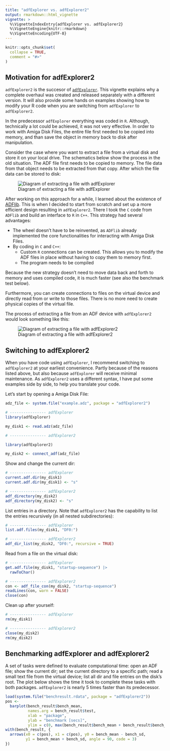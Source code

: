```yaml
---
title: "adfExplorer vs. adfExplorer2"
output: rmarkdown::html_vignette
vignette: >
  %\VignetteIndexEntry{adfExplorer vs. adfExplorer2}
  %\VignetteEngine{knitr::rmarkdown}
  %\VignetteEncoding{UTF-8}
---
```


```r
knitr::opts_chunk$set(
  collapse = TRUE,
  comment = "#>"
)
```

## Motivation for adfExplorer2

`adfExplorer2` is the succesor of
[`adfExplorer`](https://pepijn-devries.github.io/adfExplorer). This vignette explains why
a complete overhaul was created and released separately with a different version. It
will also provide some hands on examples showing how to modify your R code when you
are switching from `adfExplorer` to `adfExplorer2`.

In the predecessor `adfExplorer` everything was coded in `R`. Although, technically
a lot could be achieved, it was not very effective. In order to work with Amiga
Disk Files, the entire file first needed to be copied into memory, and than save
the object in memory back to disk after manipulation.

Consider the case where you want to extract a file from a virtual disk and store it
on your local drive. The schematics below show the process in the old situation.
The ADF file first needs to be copied to memory. The file data from that object needs
to be extracted from that copy. After which the file data can be stored to disk:

![Diagram of extracting a file with adfExplorer](../man/figures/diagram_old.svg)

After working on this approach for a while, I learned about the existence of
[ADFlib](https://github.com/lclevy/ADFlib). This is when I decided to start from scratch
and set up a more efficient design resulting in `adfExplorer2`. There I took the `C`
code from `ADFlib` and build an interface to `R` in `C++`. This strategy had several
advantages:

 * The wheel doesn't have to be reinvented, as `ADFlib` already implemented the
   core functionalities for interacting with Amiga Disk Files.
 * By coding in `C` and `C++`:
    * Custom `R` connections can be created. This allows you to modify the ADF
      files in place without having to copy them to memory first.
    * The program needs to be compiled

Because the new strategy doesn't need to move data back and forth to memory and
uses compiled code, it is much faster (see also the benchmark test below).

Furthermore, you can create connections to files on the virtual device and directly
read from or write to those files. There is no more need to create physical copies of
the virtual file.

The process of extracting a file from an ADF device with `adfExplorer2` would look
something like this:

![Diagram of extracting a file with adfExplorer2](../man/figures/diagram_new.svg)


## Switching to adfExplorer2

When you have code using `adfExplorer`, I recommend switching to `adfExplorer2` at
your earliest convenience. Partly because of the reasons listed above, but also because
`adfExplorer` will receive minimal maintenance. As `adfExplorer2` uses a different
syntax, I have put some examples side by side, to help you translate your code.

Let's start by opening a Amiga Disk File:

```r
adz_file <- system.file("example.adz", package = "adfExplorer2")

# ---------------- adfExplorer
library(adfExplorer)

my_disk1 <- read.adz(adz_file)

# ---------------- adfExplorer2

library(adfExplorer2)

my_disk2 <- connect_adf(adz_file)

```

Show and change the current dir:

```r
# ---------------- adfExplorer
current.adf.dir(my_disk1)
current.adf.dir(my_disk1) <- "s"

# ---------------- adfExplorer2
adf_directory(my_disk2)
adf_directory(my_disk2) <- "s"

```

List entries in a directory. Note that `adfExplorer2` has the capability to list the
entries recursively (in all nested subdirectories):

```r
# ---------------- adfExplorer
list.adf.files(my_disk1, "DF0:")

# ---------------- adfExplorer2
adf_dir_list(my_disk2, "DF0:", recursive = TRUE)

```

Read from a file on the virtual disk:
```r
# ---------------- adfExplorer
get.adf.file(my_disk1, "startup-sequence") |>
  rawToChar()

# ---------------- adfExplorer2
con <- adf_file_con(my_disk2, "startup-sequence")
readLines(con, warn = FALSE)
close(con)
```

Clean up after yourself:

```r
# ---------------- adfExplorer
rm(my_disk1)

# ---------------- adfExplorer2
close(my_disk2)
rm(my_disk2)
```

## Benchmarking adfExplorer and adfExplorer2

A set of tasks were defined to evaluate computational time: open an ADF file;
show the current dir; set the current directory to a specific path; read a small
text file from the virtual device; list all dir and file entries on the disk's root.
The plot below shows the time it took to complete
these tasks with both packages. `adfExplorer2` is nearly 5 times faster than its
predecessor.

```r
load(system.file("benchresult.rdata", package = "adfExplorer2"))
pos <-
  barplot(bench_result$bench_mean,
          names.arg = bench_result$test,
          xlab = "package",
          ylab = "benchmark [secs]",
          ylim = c(0, max(bench_result$bench_mean + bench_result$bench_sd)))
with(bench_result, {
  arrows(x0 = c(pos), x1 = c(pos), y0 = bench_mean - bench_sd,
         y1 = bench_mean + bench_sd, angle = 90, code = 3)
})
```